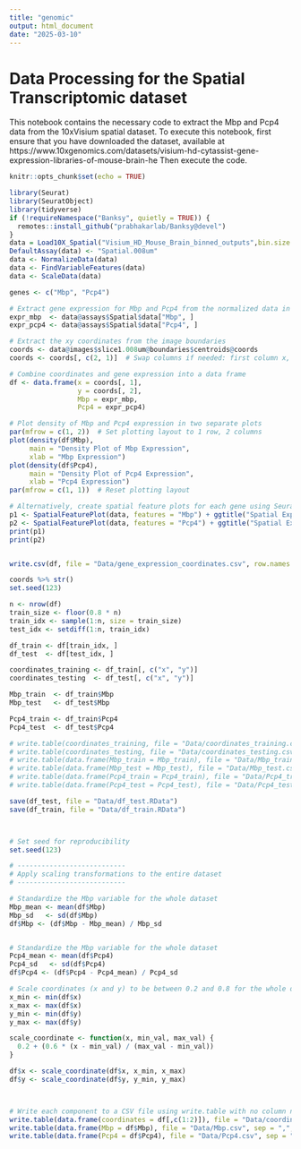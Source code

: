 ```yaml
---
title: "genomic"
output: html_document
date: "2025-03-10"
---
```


# Data Processing for the Spatial Transcriptomic dataset
This notebook contains the necessary code to extract the Mbp and Pcp4 data from the 10xVisium spatial dataset. To execute this notebook, first ensure that you have downloaded the dataset, available at https://www.10xgenomics.com/datasets/visium-hd-cytassist-gene-expression-libraries-of-mouse-brain-he Then execute the code.



```r
knitr::opts_chunk$set(echo = TRUE)

library(Seurat)
library(SeuratObject)
library(tidyverse)
if (!requireNamespace("Banksy", quietly = TRUE)) {
  remotes::install_github("prabhakarlab/Banksy@devel")
}
data = Load10X_Spatial("Visium_HD_Mouse_Brain_binned_outputs",bin.size = c(8))
DefaultAssay(data) <- "Spatial.008um"
data <- NormalizeData(data)
data <- FindVariableFeatures(data)
data <- ScaleData(data)

genes <- c("Mbp", "Pcp4")

# Extract gene expression for Mbp and Pcp4 from the normalized data in the Spatial assay
expr_mbp  <- data@assays$Spatial$data["Mbp", ]
expr_pcp4 <- data@assays$Spatial$data["Pcp4", ]

# Extract the xy coordinates from the image boundaries 
coords <- data@images$slice1.008um@boundaries$centroids@coords
coords <- coords[, c(2, 1)]  # Swap columns if needed: first column x, second y

# Combine coordinates and gene expression into a data frame
df <- data.frame(x = coords[, 1],
                 y = coords[, 2],
                 Mbp = expr_mbp,
                 Pcp4 = expr_pcp4)

# Plot density of Mbp and Pcp4 expression in two separate plots
par(mfrow = c(1, 2))  # Set plotting layout to 1 row, 2 columns
plot(density(df$Mbp), 
     main = "Density Plot of Mbp Expression", 
     xlab = "Mbp Expression")
plot(density(df$Pcp4), 
     main = "Density Plot of Pcp4 Expression", 
     xlab = "Pcp4 Expression")
par(mfrow = c(1, 1))  # Reset plotting layout

# Alternatively, create spatial feature plots for each gene using Seurat
p1 <- SpatialFeaturePlot(data, features = "Mbp") + ggtitle("Spatial Expression of Mbp")
p2 <- SpatialFeaturePlot(data, features = "Pcp4") + ggtitle("Spatial Expression of Pcp4")
print(p1)
print(p2)


write.csv(df, file = "Data/gene_expression_coordinates.csv", row.names = FALSE)

coords %>% str()
set.seed(123)

n <- nrow(df)
train_size <- floor(0.8 * n)
train_idx <- sample(1:n, size = train_size)
test_idx <- setdiff(1:n, train_idx)

df_train <- df[train_idx, ]
df_test  <- df[test_idx, ]

coordinates_training <- df_train[, c("x", "y")]
coordinates_testing  <- df_test[, c("x", "y")]

Mbp_train  <- df_train$Mbp
Mbp_test   <- df_test$Mbp

Pcp4_train <- df_train$Pcp4
Pcp4_test  <- df_test$Pcp4

# write.table(coordinates_training, file = "Data/coordinates_training.csv", sep = ",", row.names = FALSE, col.names = FALSE)
# write.table(coordinates_testing, file = "Data/coordinates_testing.csv", sep = ",", row.names = FALSE, col.names = FALSE)
# write.table(data.frame(Mbp_train = Mbp_train), file = "Data/Mbp_train.csv", sep = ",", row.names = FALSE, col.names = FALSE)
# write.table(data.frame(Mbp_test = Mbp_test), file = "Data/Mbp_test.csv", sep = ",", row.names = FALSE, col.names = FALSE)
# write.table(data.frame(Pcp4_train = Pcp4_train), file = "Data/Pcp4_train.csv", sep = ",", row.names = FALSE, col.names = FALSE)
# write.table(data.frame(Pcp4_test = Pcp4_test), file = "Data/Pcp4_test.csv", sep = ",", row.names = FALSE, col.names = FALSE)

save(df_test, file = "Data/df_test.RData")
save(df_train, file = "Data/df_train.RData")




```

```r
# Set seed for reproducibility
set.seed(123)

# ---------------------------
# Apply scaling transformations to the entire dataset
# ---------------------------

# Standardize the Mbp variable for the whole dataset
Mbp_mean <- mean(df$Mbp)
Mbp_sd   <- sd(df$Mbp)
df$Mbp <- (df$Mbp - Mbp_mean) / Mbp_sd


# Standardize the Mbp variable for the whole dataset
Pcp4_mean <- mean(df$Pcp4)
Pcp4_sd   <- sd(df$Pcp4)
df$Pcp4 <- (df$Pcp4 - Pcp4_mean) / Pcp4_sd

# Scale coordinates (x and y) to be between 0.2 and 0.8 for the whole dataset
x_min <- min(df$x)
x_max <- max(df$x)
y_min <- min(df$y)
y_max <- max(df$y)

scale_coordinate <- function(x, min_val, max_val) {
  0.2 + (0.6 * (x - min_val) / (max_val - min_val))
}

df$x <- scale_coordinate(df$x, x_min, x_max)
df$y <- scale_coordinate(df$y, y_min, y_max)



# Write each component to a CSV file using write.table with no column names
write.table(data.frame(coordinates = df[,c(1:2)]), file = "Data/coordinates.csv", sep = ",", row.names = FALSE, col.names = FALSE)
write.table(data.frame(Mbp = df$Mbp), file = "Data/Mbp.csv", sep = ",", row.names = FALSE, col.names = FALSE)
write.table(data.frame(Pcp4 = df$Pcp4), file = "Data/Pcp4.csv", sep = ",", row.names = FALSE, col.names = FALSE)



```























